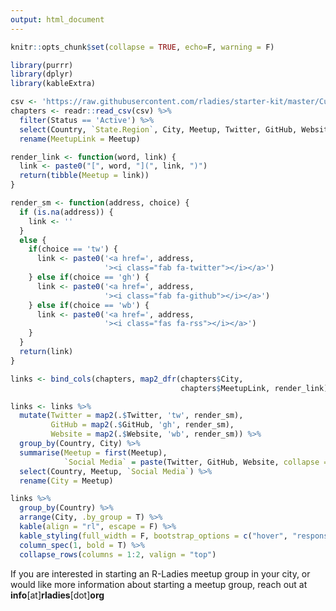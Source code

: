 ```yaml
---
output: html_document
---
```


```r
knitr::opts_chunk$set(collapse = TRUE, echo=F, warning = F)

library(purrr)
library(dplyr)
library(kableExtra)
```


```r
csv <- 'https://raw.githubusercontent.com/rladies/starter-kit/master/Current-Chapters.csv'
chapters <- readr::read_csv(csv) %>%
  filter(Status == 'Active') %>%
  select(Country, `State.Region`, City, Meetup, Twitter, GitHub, Website) %>%
  rename(MeetupLink = Meetup)

```

```r

render_link <- function(word, link) {
  link <- paste0("[", word, "](", link, ")")
  return(tibble(Meetup = link))
}

render_sm <- function(address, choice) {
  if (is.na(address)) {
    link <- ''
  }
  else {
    if(choice == 'tw') {
      link <- paste0('<a href=', address, 
                     '><i class="fab fa-twitter"></i></a>')
    } else if(choice == 'gh') {
      link <- paste0('<a href=', address, 
                     '><i class="fab fa-github"></i></a>')
    } else if(choice == 'wb') {
      link <- paste0('<a href=', address, 
                     '><i class="fas fa-rss"></i></a>')
    }
  }
  return(link)
}

links <- bind_cols(chapters, map2_dfr(chapters$City, 
                                      chapters$MeetupLink, render_link))

links <- links %>% 
  mutate(Twitter = map2(.$Twitter, 'tw', render_sm),
         GitHub = map2(.$GitHub, 'gh', render_sm),
         Website = map2(.$Website, 'wb', render_sm)) %>%
  group_by(Country, City) %>% 
  summarise(Meetup = first(Meetup), 
            `Social Media` = paste(Twitter, GitHub, Website, collapse = '')) %>% 
  select(Country, Meetup, `Social Media`) %>%
  rename(City = Meetup)

links %>%
  group_by(Country) %>% 
  arrange(City, .by_group = T) %>% 
  kable(align = "rl", escape = F) %>%
  kable_styling(full_width = F, bootstrap_options = c("hover", "responsive"))  %>%
  column_spec(1, bold = T) %>%
  collapse_rows(columns = 1:2, valign = "top")
```

If you are interested in starting an R-Ladies meetup group in your city, or would like more information about starting a meetup group, reach out at **info**[at]**rladies**[dot]**org**

